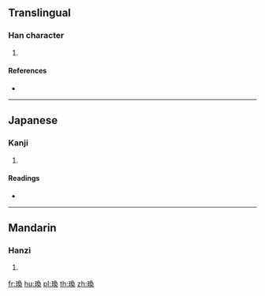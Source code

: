 {{character info/new}}
==Translingual==

===Han character===
{{Han char|rn=96|rad=玉|as=09|sn=13|four=17134|canj=MGNBK|ids=⿰𤣩奐}}

# {{defn|Han|sort=玉09}}

====References====
* {{Han ref|kx=0737.070|dkj=21109|dj=1148.100|hdz=21128.020|uh=744D|ud=29773|bh=DEBD|bd=57021}}

----

==Japanese==

===Kanji===
{{ja-kanji|grade=|rs=玉09}}

# {{defn|lang=ja|sort=玉09}}

====Readings====
* {{ja-readings|on=[[かん]] (kan)|kun=}}

----

==Mandarin==

===Hanzi===
{{cmn-hanzi|pin=[[huàn]] ([[huan4]])|wg=huan<sup>4</sup>}}

# {{defn|lang=cmn|sort=玉09}}

[[fr:瑍]]
[[hu:瑍]]
[[pl:瑍]]
[[th:瑍]]
[[zh:瑍]]
